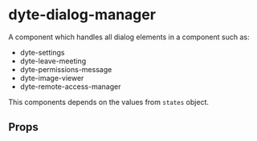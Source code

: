 # dyte-dialog-manager

A component which handles all dialog elements in a component such as:

- dyte-settings
- dyte-leave-meeting
- dyte-permissions-message
- dyte-image-viewer
- dyte-remote-access-manager

This components depends on the values from `states` object.

## Props

<PropsTable of="dyte-dialog-manager" />
